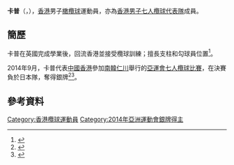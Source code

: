 {{noteTA
|1=zh-hans:橄榄球; zh-hk:欖球; zh-tw:橄欖球; 
}}
{{Infobox sportsperson
| headercolor    = #A0522D
| name           = 卡普<br/>{{lang|en|Jack Alfie CAPON}}
| image          =
| imagesize      = 
| caption        =
| birthname      =
| fullname       =
| nickname       =
| nationality    = 
| residence      =
| birth_date     = {{birth_date_and_age|1992|4|4}}<ref name="仁川亞運">{{cite web|title=Profile - CAPON Jack Alfie|url=https://www.incheon2014ag.org/Sports/Biographies/Athletes_Profile/?ParticCode=5122671&lang=en|publisher=2014年仁川亞運會官方網站|deadurl=yes|archiveurl=https://web.archive.org/web/20141010115636/http://www.incheon2014ag.org/Sports/Biographies/Athletes_Profile/?ParticCode=5122671&lang=en|archivedate=2014-10-10|accessdate=2014-10-12}}{{en}}</ref>
| birth_place    = 
| height         = {{height|m=1.86}}<ref name="仁川亞運"/>
| weight         = {{weight|kg=94}} <ref name="仁川亞運"/>
| website        = 
| country        = {{HKG}}
| sport          = 男子[[橄欖球|橄欖球]]
| collegeteam    =
| club           =
| team           =
| turnedpro      =
| coach          = {{flagicon|WAL}} [[備加力|備加力]]
| retired        =
| coaching       =
| worlds         =
| regionals      =
| nationals      =
| olympics       =
| paralympics    =
| highestranking =
| pb             =
| medaltemplates = 
{{MedalCompetition | [[亞洲運動會|亞洲運動會]]}}
{{MedalSilver | [[2014年亞洲運動會|2014年 仁川]] | [[2014年亞洲運動會七人制橄欖球比賽|男子隊際]] }}
| show-medals    = yes
}}
'''卡普'''（{{lang-en|'''Jack Alfie CAPON'''}}，{{bd|1992年|4月4日}}），[[香港|香港]]男子[[橄欖球|橄欖球]]運動員，亦為[[香港男子七人欖球代表隊|香港男子七人欖球代表隊]]成員。

==簡歷==
卡普在英國完成學業後，回流香港並接受欖球訓練；擅長支柱和勾球員位置<ref>{{cite news|title=港七欖周末出擊亞洲系列賽演「考牌戰」|url=http://sportsroad.hk/archives/60553|newspaper=體路|date=2014-08-22|accessdate=2014-10-15|archive-date=2015-04-02|archive-url=https://web.archive.org/web/20150402215541/http://sportsroad.hk/archives/60553|dead-url=no}}</ref>。

2014年9月，卡普代表[[2014年亞洲運動會中國香港代表團|中國香港]]參加[[南韓|南韓]][[仁川|仁川]]舉行的[[2014年亞洲運動會|亞運會]][[2014年亞洲運動會七人制橄欖球比賽|七人欖球比賽]]，在決賽負於日本隊，奪得銀牌<ref>{{cite news|title=港7欖放眼里約奧運|url=http://orientaldaily.on.cc/cnt/sport/20141003/index.html|newspaper=東方日報|date=2014-10-03|accessdate=2014-10-12|archive-date=2014-10-06|archive-url=https://web.archive.org/web/20141006181815/http://orientaldaily.on.cc/cnt/sport/20141003/index.html|dead-url=no}}</ref><ref>{{cite news|title=港七欖隊收穫銀牌贏了經驗|url=http://news.takungpao.com.hk/paper/q/2014/1003/2764425.html|newspaper=大公網|date=2014-10-03|accessdate=2014-10-12|archive-date=2014-10-21|archive-url=https://web.archive.org/web/20141021012419/http://news.takungpao.com.hk/paper/q/2014/1003/2764425.html|dead-url=no}}</ref>。

==參考資料==
{{Reflist}}

{{DEFAULTSORT:CAPON Jack Alfie}}
[[Category:香港欖球運動員|Category:香港欖球運動員]]
[[Category:2014年亞洲運動會銀牌得主|Category:2014年亞洲運動會銀牌得主]]